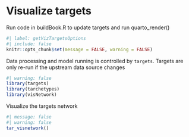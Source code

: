 # Visualize targets

Run code in buildBook.R to update targets and run quarto_render()

```r
#| label: getVizTargetsOptions
#| include: false
knitr::opts_chunk$set(message = FALSE, warning = FALSE)
```


Data processing and model running is controlled by `targets`. Targets are only re-run if the upstream data source changes

```r
#| warning: false
library(targets)
library(tarchetypes)
library(visNetwork)
```

Visualize the targets network

```r
#| message: false
#| warning: false
tar_visnetwork()
```
